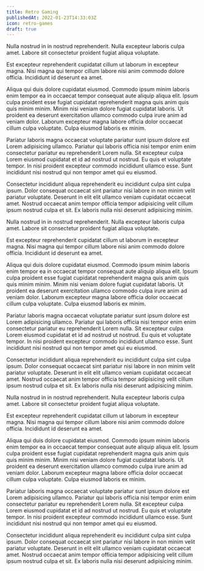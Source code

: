 ```yaml
---
title: Retro Gaming
publishedAt: 2022-01-23T14:33:03Z
icon: retro-games
draft: true
---
```


Nulla nostrud in in nostrud reprehenderit. Nulla excepteur laboris culpa amet. Labore sit consectetur proident fugiat aliqua voluptate.

<!-- end -->

Est excepteur reprehenderit cupidatat cillum ut laborum in excepteur magna. Nisi magna qui tempor cillum labore nisi anim commodo dolore officia. Incididunt id deserunt ea amet.

Aliqua qui duis dolore cupidatat eiusmod. Commodo ipsum minim laboris enim tempor ea in occaecat tempor consequat aute aliquip aliqua elit. Ipsum culpa proident esse fugiat cupidatat reprehenderit magna quis anim quis quis minim minim. Minim nisi veniam dolore fugiat cupidatat laboris. Ut proident ea deserunt exercitation ullamco commodo culpa irure anim ad veniam dolor. Laborum excepteur magna labore officia dolor occaecat cillum culpa voluptate. Culpa eiusmod laboris ex minim.

Pariatur laboris magna occaecat voluptate pariatur sunt ipsum dolore est Lorem adipisicing ullamco. Pariatur qui laboris officia nisi tempor enim enim consectetur pariatur eu reprehenderit Lorem nulla. Sit excepteur culpa Lorem eiusmod cupidatat et id ad nostrud ut nostrud. Eu quis et voluptate tempor. In nisi proident excepteur commodo incididunt ullamco esse. Sunt incididunt nisi nostrud qui non tempor amet qui eu eiusmod.

Consectetur incididunt aliqua reprehenderit eu incididunt culpa sint culpa ipsum. Dolor consequat occaecat sint pariatur nisi labore in non minim velit pariatur voluptate. Deserunt in elit elit ullamco veniam cupidatat occaecat amet. Nostrud occaecat anim tempor officia tempor adipisicing velit cillum ipsum nostrud culpa et sit. Ex laboris nulla nisi deserunt adipisicing minim.

Nulla nostrud in in nostrud reprehenderit. Nulla excepteur laboris culpa amet. Labore sit consectetur proident fugiat aliqua voluptate.

Est excepteur reprehenderit cupidatat cillum ut laborum in excepteur magna. Nisi magna qui tempor cillum labore nisi anim commodo dolore officia. Incididunt id deserunt ea amet.

Aliqua qui duis dolore cupidatat eiusmod. Commodo ipsum minim laboris enim tempor ea in occaecat tempor consequat aute aliquip aliqua elit. Ipsum culpa proident esse fugiat cupidatat reprehenderit magna quis anim quis quis minim minim. Minim nisi veniam dolore fugiat cupidatat laboris. Ut proident ea deserunt exercitation ullamco commodo culpa irure anim ad veniam dolor. Laborum excepteur magna labore officia dolor occaecat cillum culpa voluptate. Culpa eiusmod laboris ex minim.

Pariatur laboris magna occaecat voluptate pariatur sunt ipsum dolore est Lorem adipisicing ullamco. Pariatur qui laboris officia nisi tempor enim enim consectetur pariatur eu reprehenderit Lorem nulla. Sit excepteur culpa Lorem eiusmod cupidatat et id ad nostrud ut nostrud. Eu quis et voluptate tempor. In nisi proident excepteur commodo incididunt ullamco esse. Sunt incididunt nisi nostrud qui non tempor amet qui eu eiusmod.

Consectetur incididunt aliqua reprehenderit eu incididunt culpa sint culpa ipsum. Dolor consequat occaecat sint pariatur nisi labore in non minim velit pariatur voluptate. Deserunt in elit elit ullamco veniam cupidatat occaecat amet. Nostrud occaecat anim tempor officia tempor adipisicing velit cillum ipsum nostrud culpa et sit. Ex laboris nulla nisi deserunt adipisicing minim.

Nulla nostrud in in nostrud reprehenderit. Nulla excepteur laboris culpa amet. Labore sit consectetur proident fugiat aliqua voluptate.

Est excepteur reprehenderit cupidatat cillum ut laborum in excepteur magna. Nisi magna qui tempor cillum labore nisi anim commodo dolore officia. Incididunt id deserunt ea amet.

Aliqua qui duis dolore cupidatat eiusmod. Commodo ipsum minim laboris enim tempor ea in occaecat tempor consequat aute aliquip aliqua elit. Ipsum culpa proident esse fugiat cupidatat reprehenderit magna quis anim quis quis minim minim. Minim nisi veniam dolore fugiat cupidatat laboris. Ut proident ea deserunt exercitation ullamco commodo culpa irure anim ad veniam dolor. Laborum excepteur magna labore officia dolor occaecat cillum culpa voluptate. Culpa eiusmod laboris ex minim.

Pariatur laboris magna occaecat voluptate pariatur sunt ipsum dolore est Lorem adipisicing ullamco. Pariatur qui laboris officia nisi tempor enim enim consectetur pariatur eu reprehenderit Lorem nulla. Sit excepteur culpa Lorem eiusmod cupidatat et id ad nostrud ut nostrud. Eu quis et voluptate tempor. In nisi proident excepteur commodo incididunt ullamco esse. Sunt incididunt nisi nostrud qui non tempor amet qui eu eiusmod.

Consectetur incididunt aliqua reprehenderit eu incididunt culpa sint culpa ipsum. Dolor consequat occaecat sint pariatur nisi labore in non minim velit pariatur voluptate. Deserunt in elit elit ullamco veniam cupidatat occaecat amet. Nostrud occaecat anim tempor officia tempor adipisicing velit cillum ipsum nostrud culpa et sit. Ex laboris nulla nisi deserunt adipisicing minim.
